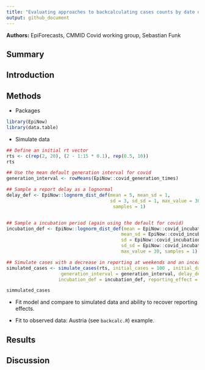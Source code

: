 ```yaml
---
title: "Evaluating approaches to backcalculating cases counts by date of infection from cases counts by date of report"
output: github_document
---
```


**Authors:** EpiForecasts, CMMID Covid working group, Sebastian Funk


## Summary

## Introduction

## Methods

* Packages

```r
library(EpiNow)
library(data.table)
```

* Simulate data

```r
## Define an initial rt vector 
rts <- c(rep(2, 20), (2 - 1:15 * 0.1), rep(0.5, 10))
rts

## Use the mean default generation interval for covid
generation_interval <- rowMeans(EpiNow::covid_generation_times)

## Sample a report delay as a lognormal
delay_def <- EpiNow::lognorm_dist_def(mean = 5, mean_sd = 1,
                                      sd = 3, sd_sd = 1, max_value = 30,
                                       samples = 1)


## Sample a incubation period (again using the default for covid)
incubation_def <- EpiNow::lognorm_dist_def(mean = EpiNow::covid_incubation_period[1, ]$mean,
                                          mean_sd = EpiNow::covid_incubation_period[1, ]$mean_sd,
                                          sd = EpiNow::covid_incubation_period[1, ]$sd,
                                          sd_sd = EpiNow::covid_incubation_period[1, ]$sd_sd,
                                          max_value = 30, samples = 1)

## Simulate cases with a decrease in reporting at weekends and an incease on Monday                                     
simulated_cases <- simulate_cases(rts, initial_cases = 100 , initial_date = as.Date("2020-03-01"),
                    generation_interval = generation_interval, delay_def = delay_def,
                   incubation_def = incubation_def, reporting_effect = c(1.1, rep(1, 4), 0.95, 0.95))

simmulated_cases
```
    
    
* Fit model and compare to simulated data and ability to recover reporting effects.

* Fit to observed data: Austria (see `backcalc.R`) example.

## Results

## Discussion
